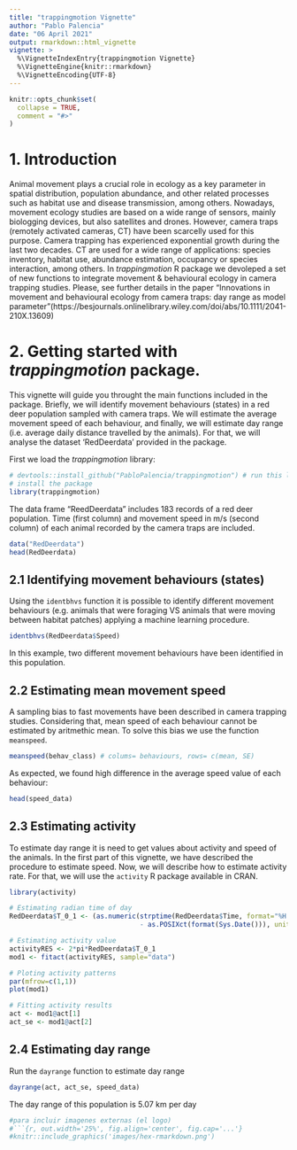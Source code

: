 ```yaml
---
title: "trappingmotion Vignette"
author: "Pablo Palencia"
date: "06 April 2021"
output: rmarkdown::html_vignette
vignette: >
  %\VignetteIndexEntry{trappingmotion Vignette}
  %\VignetteEngine{knitr::rmarkdown}
  %\VignetteEncoding{UTF-8}
---
```


```r
knitr::opts_chunk$set(
  collapse = TRUE,
  comment = "#>"
)
```

# 1. Introduction
Animal movement plays a crucial role in ecology as a key parameter in spatial distribution, population abundance, and other related processes such as habitat use and disease transmission, among others. Nowadays, movement ecology studies are based on a wide range of sensors, mainly biologging devices, but also satellites and drones. However, camera traps (remotely activated cameras, CT) have been scarcelly used for this purpose. Camera trapping has experienced exponential growth during the last two decades. CT are used for a wide range of applications: species inventory, habitat use, abundance estimation, occupancy or species interaction, among others. In *trappingmotion* R package we devoleped a set of new functions to integrate movement & behavioural ecology in camera trapping studies. Please, see further details in the paper "Innovations in movement and behavioural ecology from camera traps: day range as model parameter"(https://besjournals.onlinelibrary.wiley.com/doi/abs/10.1111/2041-210X.13609)

# 2. Getting started with *trappingmotion* package.
This vignette will guide you throught the main functions included in the package. Briefly, we will identify movement behaviours (states) in a red deer population sampled with camera traps. We will estimate the average movement speed of each behaviour, and finally, we will estimate day range (i.e. average daily distance travelled by the animals). For that, we will analyse the dataset 'RedDeerdata' provided in the package.


First we load the *trappingmotion* library:
```r

# devtools::install_github("PabloPalencia/trappingmotion") # run this line once to 
# install the package
library(trappingmotion)
```

The data frame "ReedDeerdata" includes 183 records of a red deer population. Time (first column) and movement speed in m/s (second column) of each animal recorded by the camera traps are included.

```r
data("RedDeerdata")
head(RedDeerdata)
```


## 2.1 Identifying movement behaviours (states)

Using the `identbhvs` function it is possible to identify different movement behaviours (e.g. animals that were foraging VS animals that were moving between habitat patches) applying a machine learning procedure.

```r
identbhvs(RedDeerdata$Speed)
```

In this example, two different movement behaviours have been identified in this population.

## 2.2 Estimating mean movement speed
A sampling bias to fast movements have been described in camera trapping studies. Considering that, mean speed of each behaviour cannot be estimated by aritmethic mean. To solve this bias we use the function `meanspeed`.

```r
meanspeed(behav_class) # colums= behaviours, rows= c(mean, SE)
```

As expected, we found high difference in the average speed value of each behaviour:
```r
head(speed_data)
```

## 2.3 Estimating activity
To estimate day range it is need to get values about activity and speed of the animals. In the first part of this vignette, we have described the procedure to estimate speed. Now, we will describe how to estimate activity rate. For that, we will use the `activity` R package available in CRAN.

```r
library(activity)

# Estimating radian time of day
RedDeerdata$T_0_1 <- (as.numeric(strptime(RedDeerdata$Time, format="%H:%M:%S") 
                                 - as.POSIXct(format(Sys.Date())), units="secs")/86400)

# Estimating activity value
activityRES <- 2*pi*RedDeerdata$T_0_1
mod1 <- fitact(activityRES, sample="data") 

# Ploting activity patterns
par(mfrow=c(1,1))
plot(mod1)

# Fitting activity results
act <- mod1@act[1]
act_se <- mod1@act[2]

```


## 2.4 Estimating day range

Run the `dayrange` function to estimate day range 

```r
dayrange(act, act_se, speed_data)
```

The day range of this population is 5.07 km per day

```r
#para incluir imagenes externas (el logo)
#```{r, out.width='25%', fig.align='center', fig.cap='...'}
#knitr::include_graphics('images/hex-rmarkdown.png')
```

